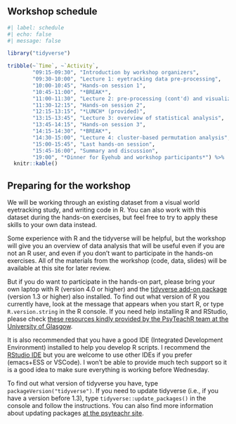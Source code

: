 ## Workshop schedule {.unnumbered}

```r
#| label: schedule
#| echo: false
#| message: false

library("tidyverse")

tribble(~`Time`, ~`Activity`,
        "09:15-09:30", "Introduction by workshop organizers",
        "09:30-10:00", "Lecture 1: eyetracking data pre-processing",
        "10:00-10:45", "Hands-on session 1",
        "10:45-11:00", "*BREAK*",
        "11:00-11:30", "Lecture 2: pre-processing (cont'd) and visualization",
        "11:30-12:15", "Hands-on session 2",
        "12:15-13:15", "*LUNCH* (provided)",
        "13:15-13:45", "Lecture 3: overview of statistical analysis",
        "13:45-14:15", "Hands-on session 3",
        "14:15-14:30", "*BREAK*",
        "14:30-15:00", "Lecture 4: cluster-based permutation analysis",
        "15:00-15:45", "Last hands-on session",
        "15:45-16:00", "Summary and discussion",
        "19:00", "*Dinner for Eyehub and workshop participants*") %>%
  knitr::kable()
```

## Preparing for the workshop {.unnumbered}

We will be working through an existing dataset from a visual world eyetracking study, and writing code in R. You can also work with this dataset during the hands-on exercises, but feel free to try to apply these skills to your own data instead. 

Some experience with R and the tidyverse will be helpful, but the workshop will give you an overview of data analysis that will be useful even if you are not an R user, and even if you don't want to participate in the hands-on exercises. All of the materials from the workshop (code, data, slides) will be available at this site for later review.

But if you do want to participate in the hands-on part, please bring your own laptop with R (version 4.0 or higher) and the [tidyverse add-on package](https://www.tidyverse.org/) (version 1.3 or higher) also installed. To find out what version of R you currently have, look at the message that appears when you start R, or type `R.version.string` in the R console. If you need help installing R and RStudio, please check [these resources kindly provided by the PsyTeachR team at the University of Glasgow](https://psyteachr.github.io/ads-v1/installing-r.html).

It is also recommended that you have a good IDE (Integrated Development Environment) installed to help you develop R scripts. I recommend the [RStudio IDE](https://www.rstudio.com/products/rstudio/download/) but you are welcome to use other IDEs if you prefer (emacs+ESS or VSCode). I won't be able to provide much tech support so it is a good idea to make sure everything is working before Wednesday.

To find out what version of tidyverse you have, type `packageVersion("tidyverse")`. If you need to update tidyverse (i.e., if you have a version before 1.3), type `tidyverse::update_packages()` in the console and follow the instructions. You can also find more information about updating packages [at the psyteachr site](https://psyteachr.github.io/ads-v1/appendix-updating-r.html).

